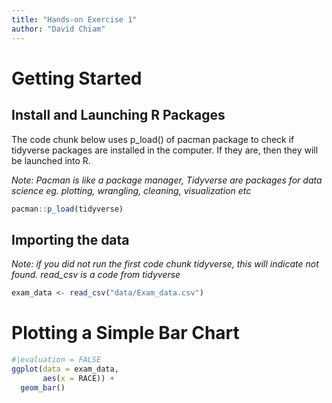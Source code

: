 ```yaml
---
title: "Hands-on Exercise 1"
author: "David Chiam"
---
```


# Getting Started

## Install and Launching R Packages

The code chunk below uses p_load() of pacman package to check if tidyverse packages are installed in the computer. If they are, then they will be launched into R.

*Note: Pacman is like a package manager, Tidyverse are packages for data science eg. plotting, wrangling, cleaning, visualization etc*

```r
pacman::p_load(tidyverse) 
```

## Importing the data

*Note: if you did not run the first code chunk tidyverse, this will indicate not found. read_csv is a code from tidyverse*

```r
exam_data <- read_csv("data/Exam_data.csv")
```

# Plotting a Simple Bar Chart

```r
#|evaluation = FALSE
ggplot(data = exam_data,
       aes(x = RACE)) +
  geom_bar()
```
